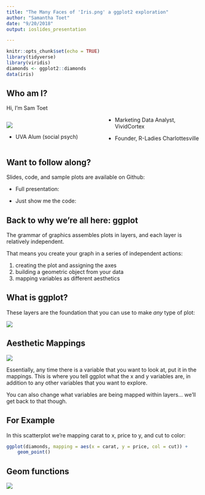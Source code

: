 ```yaml
---
title: "The Many Faces of 'Iris.png' a ggplot2 exploration"
author: "Samantha Toet"
date: "9/20/2018"
output: ioslides_presentation

---
```


```r
knitr::opts_chunk$set(echo = TRUE)
library(tidyverse)
library(viridis)
diamonds <- ggplot2::diamonds
data(iris)
```

## Who am I?

<style>
  .col2 {
    columns: 2 50%;         
    -webkit-columns: 2 200px; 
    -moz-columns: 2 200px;    
  }
</style>

Hi, I'm Sam Toet

<div class="col2">
![](hauncher.png)

* UVA Alum (social psych)

* Marketing Data Analyst, VividCortex

* Founder, R-Ladies Charlottesville
</div>

## Want to follow along?

Slides, code, and sample plots are available on Github:

* Full presentation: 

* Just show me the code: 

## Back to why we're all here: ggplot

The grammar of graphics assembles plots in layers, and each layer is relatively independent. 

That means you create your graph in a series of independent actions: 

1. creating the plot and assigning the axes 
2. building a geometric object from your data
3. mapping variables as different aesthetics

## What is ggplot?

These layers are the foundation that you can use to make *any* type of plot:

<div class = "centered">
![](layers.png)
</div>

## Aesthetic Mappings 

<div class = "centered">
![](aes.png)
</div>



Essentially, any time there is a variable that you want to look at, put it in the mappings. This is where you tell ggplot what the x and y variables are, in addition to any other variables that you want to explore. 

You can also change what variables are being mapped within layers... we’ll get back to that though.

## For Example {.smaller}

In this scatterplot we're mapping carat to x, price to y, and cut to color:

```r
ggplot(diamonds, mapping = aes(x = carat, y = price, col = cut)) +
    geom_point()
```

## Geom functions

<div class = "centered">
![](geom.png)
</div>



 